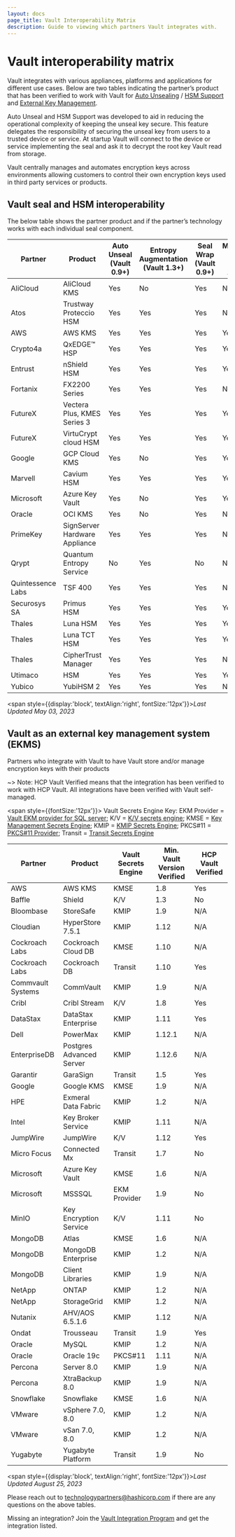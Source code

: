 ```yaml
---
layout: docs
page_title: Vault Interoperability Matrix
description: Guide to viewing which partners Vault integrates with.
---
```


# Vault interoperability matrix

Vault integrates with various appliances, platforms and applications for different use cases. Below are two tables indicating the partner’s product that has been verified to work with Vault for [Auto Unsealing](/vault/docs/concepts/seal#auto-unseal) / [HSM Support](/vault/docs/enterprise/hsm) and [External Key Management](https://www.vaultproject.io/use-cases/key-management).

Auto Unseal and HSM Support was developed to aid in reducing the operational complexity of keeping the unseal key secure. This feature delegates the responsibility of securing the unseal key from users to a trusted device or service. At startup Vault will connect to the device or service implementing the seal and ask it to decrypt the root key Vault read from storage.

Vault centrally manages and automates encryption keys across environments allowing customers to control their own encryption keys used in third party services or products.

## Vault seal and HSM interoperability

The below table shows the partner product and if the partner’s technology works with each individual seal component.

| Partner           | Product                                | Auto Unseal <br/> (Vault 0.9+)  | Entropy Augmentation <br/>(Vault 1.3+) | Seal Wrap  <br/>(Vault 0.9+)   | Managed Keys  <br/> (Vault 1.10+) | Min. Vault Version Verified |
| ----------------- | -------------------------------------- | ------------ | -------------------- | ------------ |-------------- | --------------------------- |
| AliCloud          | AliCloud KMS                           | Yes          | No                   | Yes          | No            | 0.11.2                      |
| Atos              | Trustway Proteccio HSM                 | Yes          | Yes                  | Yes          | No            | 1.9                         |
| AWS               | AWS KMS                                | Yes          | Yes                  | Yes          | Yes           | 0.9                         |
| Crypto4a          | QxEDGE™️ HSP                            | Yes          | Yes                  | Yes          | Yes           | 1.9                         |
| Entrust           | nShield HSM                            | Yes          | Yes                  | Yes          | Yes           | 1.3                         |
| Fortanix          | FX2200 Series                          | Yes          | Yes                  | Yes          | No            | 0.10                        |
| FutureX           | Vectera Plus, KMES Series 3            | Yes          | Yes                  | Yes          | Yes           | 1.5                         |
| FutureX           | VirtuCrypt cloud HSM                   | Yes          | Yes                  | Yes          | Yes           | 1.5                         |
| Google            | GCP Cloud KMS                          | Yes          | No                   | Yes          | Yes           | 0.9                         |
| Marvell           | Cavium HSM                             | Yes          | Yes                  | Yes          | Yes           | 1.11                        |
| Microsoft         | Azure Key Vault                        | Yes          | No                   | Yes          | Yes           | 0.10.2                      |
| Oracle            | OCI KMS                                | Yes          | No                   | Yes          | No            | 1.2.3                       |
| PrimeKey          | SignServer Hardware Appliance          | Yes          | Yes                  | Yes          | No            | 1.6                         |
| Qrypt             | Quantum Entropy Service                | No           | Yes                  | No           | No            | 1.11                        |
| Quintessence Labs | TSF  400                               | Yes          | Yes                  | Yes          | No            | 1.4                         |
| Securosys SA      | Primus HSM                             | Yes          | Yes                  | Yes          | Yes           | 1.7                         |
| Thales            | Luna HSM                               | Yes          | Yes                  | Yes          | Yes           | 1.4                         |
| Thales            | Luna TCT HSM                           | Yes          | Yes                  | Yes          | Yes           | 1.4                         |   
| Thales            | CipherTrust Manager                    | Yes          | Yes                  | Yes          | No            | 1.7                         |
| Utimaco           | HSM                                    | Yes          | Yes                  | Yes          | Yes           | 1.4                         |
| Yubico            | YubiHSM 2                              | Yes          | Yes                  | Yes          | No            | 1.5                         |
<span style={{display:'block', textAlign:'right', fontSize:'12px'}}><em>Last Updated May 03, 2023</em></span>

## Vault as an external key management system (EKMS)

Partners who integrate with Vault to have Vault store and/or manage encryption keys with their products

~> Note: HCP Vault Verified means that the integration has been verified to work with HCP Vault. All integrations have been verified with Vault self-managed.

<span style={{fontSize:'12px'}}>
Vault Secrets Engine Key: EKM Provider = <a href="/docs/platform/mssql">Vault EKM provider for SQL server</a>; K/V = <a href="/docs/secrets/kv">K/V secrets engine</a>; KMSE = <a href="/docs/secrets/key-management">Key Management Secrets Engine</a>; KMIP = <a href="/docs/secrets/kmip">KMIP Secrets Engine</a>; PKCS#11 = <a href="/docs/enterprise/pkcs11-provider">PKCS#11 Provider</a>; Transit = <a href="/docs/secrets/transit">Transit Secrets Engine</a>
</span>

| Partner           | Product                  | Vault Secrets Engine | Min. Vault Version Verified | HCP Vault Verified |
| ----------------- | ------------------------ | -------------------- | --------------------------- | ------------------- |
| AWS               | AWS KMS                  | KMSE                 | 1.8                         | Yes                 |
| Baffle            | Shield                   | K/V                  | 1.3                         | No                  |
| Bloombase         | StoreSafe                | KMIP                 | 1.9                         | N/A                 |
| Cloudian          | HyperStore 7.5.1         | KMIP                 | 1.12                        | N/A                 |
| Cockroach Labs    | Cockroach Cloud DB       | KMSE                 | 1.10                        | N/A                 |
| Cockroach Labs    | Cockroach DB             | Transit              | 1.10                        | Yes                 |
| Commvault Systems | CommVault                | KMIP                 | 1.9                         | N/A                 |
| Cribl             | Cribl Stream             | K/V                  | 1.8                         | Yes                 |
| DataStax          | DataStax Enterprise      | KMIP                 | 1.11                        | Yes                 |
| Dell              | PowerMax                 | KMIP                 | 1.12.1                      | N/A                 |
| EnterpriseDB      | Postgres Advanced Server | KMIP                 | 1.12.6                      | N/A                 |
| Garantir          | GaraSign                 | Transit              | 1.5                         | Yes                 |
| Google            | Google KMS               | KMSE                 | 1.9                         | N/A                 |
| HPE               | Exmeral Data Fabric      | KMIP                 | 1.2                         | N/A                 |
| Intel             | Key Broker Service       | KMIP                 | 1.11                        | N/A                 |
| JumpWire          | JumpWire                 | K/V                  | 1.12                        | Yes                 |
| Micro Focus       | Connected Mx             | Transit              | 1.7                         | No                  |
| Microsoft         | Azure Key Vault          | KMSE                 | 1.6                         | N/A                 |
| Microsoft         | MSSSQL                   | EKM Provider         | 1.9                         | No                  |
| MinIO             | Key Encryption Service   | K/V                  | 1.11                        | No                  |
| MongoDB           | Atlas                    | KMSE                 | 1.6                         | N/A                 |
| MongoDB           | MongoDB Enterprise       | KMIP                 | 1.2                         | N/A                 |
| MongoDB           | Client Libraries         | KMIP                 | 1.9                         | N/A                 |
| NetApp            | ONTAP                    | KMIP                 | 1.2                         | N/A                 |
| NetApp            | StorageGrid              | KMIP                 | 1.2                         | N/A                 |
| Nutanix           | AHV/AOS 6.5.1.6          | KMIP                 | 1.12                        | N/A                 |
| Ondat             | Trousseau                | Transit              | 1.9                         | Yes                 |
| Oracle            | MySQL                    | KMIP                 | 1.2                         | N/A                 |
| Oracle            | Oracle 19c               | PKCS#11              | 1.11                        | N/A                 |
| Percona           | Server 8.0               | KMIP                 | 1.9                         | N/A                 |
| Percona           | XtraBackup 8.0           | KMIP                 | 1.9                         | N/A                 |
| Snowflake         | Snowflake                | KMSE                 | 1.6                         | N/A                 |
| VMware            | vSphere 7.0, 8.0         | KMIP                 | 1.2                         | N/A                 |
| VMware            | vSan 7.0, 8.0            | KMIP                 | 1.2                         | N/A                 |
| Yugabyte          | Yugabyte Platform        | Transit              | 1.9                         | No                  |
<span style={{display:'block', textAlign:'right', fontSize:'12px'}}><em>Last Updated August 25, 2023</em></span>

Please reach out to [technologypartners@hashicorp.com](mailto:technologypartners@hashicorp.com) if there are any questions on the above tables. 

Missing an integration? Join the [Vault Integration Program](/vault/docs/partnerships) and get the integration listed.
